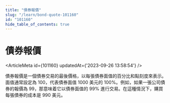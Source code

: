 ```yaml
---
title: "債券報價"
slug: "/learn/bond-quote-101160"
id: "101160"
hide_table_of_contents: true
---
```



# 債券報價

<ArticleMeta id={101160} updatedAt={'2023-09-26 13:58:54'} />
<div className='border-solid border-b border-t-0 my-4 border-[var(--ifm-color-gray-300)]' />

債券報價是一個債券交易的最後價格，以每張債券面值的百分比和點刻度來表示。面值通常設定為 100，代表債券面值 1000 美元的 100%。例如，如果一張公司債券的報價為 99，那意味着它以債券面值的 99% 進行交易。在這種情況下，購買每張債券的成本是 990 美元。
